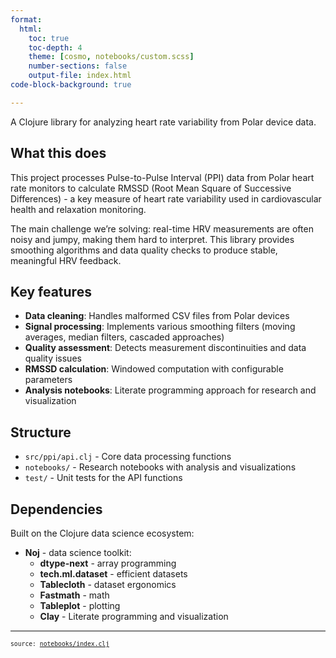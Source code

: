 ```yaml
---
format:
  html:
    toc: true
    toc-depth: 4
    theme: [cosmo, notebooks/custom.scss]
    number-sections: false
    output-file: index.html
code-block-background: true

---
```

<style></style><style>.printedClojure .sourceCode {
  background-color: transparent;
  border-style: none;
}
</style><style>.clay-limit-image-width .clay-image {max-width: 100%}
.clay-side-by-side .sourceCode {margin: 0}
.clay-side-by-side {margin: 1em 0}
</style>
<script src="index_files/md-default0.js" type="text/javascript"></script><script src="index_files/md-default1.js" type="text/javascript"></script>
A Clojure library for analyzing heart rate variability from Polar device data.

## What this does

This project processes Pulse-to-Pulse Interval (PPI) data from Polar heart rate monitors to calculate RMSSD (Root Mean Square of Successive Differences) - a key measure of heart rate variability used in cardiovascular health and relaxation monitoring.

The main challenge we're solving: real-time HRV measurements are often noisy and jumpy, making them hard to interpret. This library provides smoothing algorithms and data quality checks to produce stable, meaningful HRV feedback.

## Key features

- **Data cleaning**: Handles malformed CSV files from Polar devices
- **Signal processing**: Implements various smoothing filters (moving averages, median filters, cascaded approaches)
- **Quality assessment**: Detects measurement discontinuities and data quality issues
- **RMSSD calculation**: Windowed computation with configurable parameters
- **Analysis notebooks**: Literate programming approach for research and visualization

## Structure

- `src/ppi/api.clj` - Core data processing functions
- `notebooks/` - Research notebooks with analysis and visualizations
- `test/` - Unit tests for the API functions

## Dependencies

Built on the Clojure data science ecosystem:

- **Noj** - data science toolkit:
  - **dtype-next** - array programming
  - **tech.ml.dataset** - efficient datasets
  - **Tablecloth** - dataset ergonomics
  - **Fastmath** - math
  - **Tableplot** - plotting
  - **Clay** - Literate programming and visualization


```{=html}
<div style="background-color:grey;height:2px;width:100%;"></div>
```



```{=html}
<div><pre><small><small>source: <a href="https://github.com/daslu/ppi-rmssd/blob/main/notebooks/index.clj">notebooks/index.clj</a></small></small></pre></div>
```
